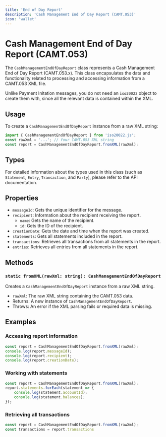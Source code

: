 ```yaml
---
title: 'End of Day Report'
description: 'Cash Management End of Day Report (CAMT.053)'
icon: 'wallet'
---
```


# Cash Management End of Day Report (CAMT.053)

The `CashManagementEndOfDayReport` class represents a Cash Management End of Day Report (CAMT.053.x). This class encapsulates the data and functionality related to processing and accessing information from a CAMT.053 XML file.

Unlike Payment Initation messages, you do not need an `iso20022` object to create them with, since all the relevant data is contained within the XML.

## Usage

To create a `CashManagementEndOfDayReport` instance from a raw XML string:


```typescript
import { CashManagementEndOfDayReport } from 'iso20022.js';
const rawXml = '...'; // Your CAMT.053 XML string
const report = CashManagementEndOfDayReport.fromXML(rawXml);
```

## Types

For detailed information about the types used in this class (such as `Statement`, `Entry`, `Transaction`, and `Party`), please refer to the API documentation.


## Properties

- `messageId`: Gets the unique identifier for the message.
- `recipient`: Information about the recipient receiving the report.
  - `name`: Gets the name of the recipient.
  - `id`: Gets the ID of the recipient.
- `creationDate`: Gets the date and time when the report was created.
- `statements`: Gets all statements included in the report.
- `transactions`: Retrieves all transactions from all statements in the report.
- `entries`: Retrieves all entries from all statements in the report.

## Methods

### `static fromXML(rawXml: string): CashManagementEndOfDayReport`

Creates a `CashManagementEndOfDayReport` instance from a raw XML string.

- `rawXml`: The raw XML string containing the CAMT.053 data.
- Returns: A new instance of `CashManagementEndOfDayReport`.
- Throws: An error if the XML parsing fails or required data is missing.

## Examples

### Accessing report information

```typescript
const report = CashManagementEndOfDayReport.fromXML(rawXml);
console.log(report.messageId);
console.log(report.recipient);
console.log(report.creationDate);
```


### Working with statements

```typescript
const report = CashManagementEndOfDayReport.fromXML(rawXml);
report.statements.forEach(statement => {
    console.log(statement.accountId);
    console.log(statement.balances);
});
```


### Retrieving all transactions

```typescript
const report = CashManagementEndOfDayReport.fromXML(rawXml);
const transactions = report.transactions
```